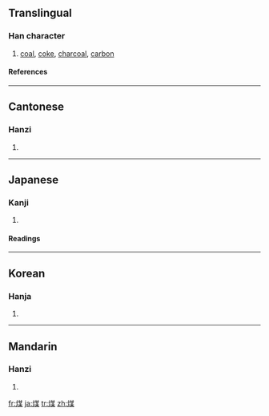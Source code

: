==Translingual==
===Han character===
{{Han char|rn=86|rad=火|as=09|sn=13|four=9489<sub>4</sub>|canj=火廿一木 (FTMD)}}
# [[coal]], [[coke]], [[charcoal]], [[carbon]]
====References====
{{Han ref|kx=0677.290|dkj=19220|dj=1088.130|hdz=32214.020|uh=7164|ud=29028|bh=B7D1|bd=47057}}

----
==Cantonese==
===Hanzi===
{{yue-hanzi|jyut=|y=mui4}}
# {{defn|Cantonese}}

----
==Japanese==
===Kanji===
{{ja-kanji|grade=|rs=火09}}
# {{defn|Japanese}} 
====Readings====
{{ja-readings|on=[[ばい]] (bai), [[まい]] (mai)|kun=[[すす]] (susu)}}

----
==Korean==
===Hanja===
{{ko-hanja|hangeul=매|eumhun=|rv=mae|mr=mae|y=may}}
# {{defn|Korean}}

----
==Mandarin==
===Hanzi===
{{cmn-hanzi|pin=[[méi]] ([[mei2]])|wg=mei<sup>2</sup>}}
# {{defn|Mandarin}}

[[fr:煤]]
[[ja:煤]]
[[tr:煤]]
[[zh:煤]]